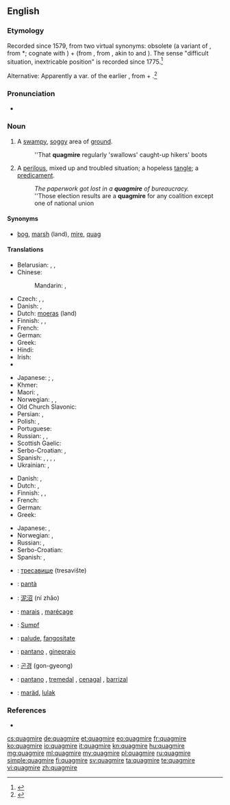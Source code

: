 ==English==
{{wikipedia}}

===Etymology===
Recorded since 1579, from two virtual synonyms: obsolete {{term|quag||bog, marsh}} (a variant of {{etyl|enm|en}} {{term|quabbe||a marsh, bog|lang=enm}}, from {{etyl|ang|en}} *{{term||cwabba|shake, tremble like something soft and flabby}}; cognate with {{etyl|nl|-}} {{term|kwab|lang=nl}}) + {{term|mire}} (from {{etyl|enm|en}}, from {{etyl|non|en}} {{term|mýrr|lang=non}}, akin to {{etyl|ang|-}} {{term|mos|mōs|marsh|lang=ang}} and {{etyl|en|-}} {{term|moss|lang=en}}). The sense "difficult situation, inextricable position" is recorded since 1775.<ref>{{R:Online Etymology Dictionary}}</ref>

Alternative: Apparently a var. of the earlier {{term|quakemire|lang=en}}, from {{term|quake|lang=en}} + {{term|mire|lang=en}}.<ref>{{R:Century 1911}}</ref>

===Pronunciation===
* {{a|UK}} {{IPA|/ˈkwɒɡ.maɪə(ɹ)/}} {{X-SAMPA|/"kwQg.maI@(r)/}}

===Noun===
{{en-noun}}

# A [[swampy]], [[soggy]] area of [[ground]].
#: ''That '''quagmire''' regularly 'swallows' caught-up hikers' boots
# {{context|figuratively|lang=en}} A [[perilous]], mixed up and troubled situation; a hopeless [[tangle]]; a [[predicament]].
#: ''The paperwork got lost in a '''quagmire''' of bureaucracy.''
#: ''Those election results are a '''quagmire''' for any coalition except one of national union

====Synonyms====
* {{sense|a swampy, soggy area of ground}} [[bog]], [[marsh]] (land), [[mire]], [[quag]]

====Translations====
{{trans-top|swampy, soggy area}}
* Belarusian: {{t-|be|балота|n|tr=balóta|sc=Cyrl}}, {{t-|be|дрыгва|f|tr=drýhva|sc=Cyrl}}, {{t-|be|багна|n|tr=báhna|sc=Cyrl}}
* Chinese:
*: Mandarin: {{t|cmn|沼澤|sc=Hani}}, {{t|cmn|沼泽|tr=zhǎozé|sc=Hani}}
* Czech: {{t+|cs|bažina|f}},  {{t-|cs|močál|m}},  {{t-|cs|třasovisko|n}}
* Danish: {{t-|da|sump|c}}, {{t-|da|dynd|n}}
* Dutch: [[moeras]] (land) {{n}}
* Finnish: {{t+|fi|hete}}, {{t-|fi|hetteikkö}}, {{t+|fi|suo}}
* French: {{t+|fr|bourbier|m}}
* German: {{t+|de|Sumpf|m}}
* Greek: {{t+|el|βάλτος|m|tr=váltos}}
* Hindi: {{t-|hi|दलदल|sc=Deva}}
* Irish: {{t-|ga|bogach|m}}
* {{trreq|it}}
{{trans-mid}}
* Japanese: {{qualifier|colloquial}} {{t-|ja|ぬかるみ|tr=''nukarumi''}}; {{qualifier|type of a land}} {{t-|ja|沼地|tr=''numachi''}}, {{t+|ja|湿地|tr=shicchi}}
* Khmer: {{t-|km|ភក់ជ្រៅ|tr=pʰʊək crɨv|sc=Khmr}}
* Maori: {{t|mi|powharu}}, {{t|mi|wharo}}
* Norwegian: {{t-|no|myr|f}}, {{t+|no|sump|n}}, {{t+|no|sump|n}}
* Old Church Slavonic: {{tø|cu|блато|n|tr=blato|sc=Cyrl}}
* Persian: {{t+|fa|باتلاق|tr=bâtlâq|sc=fa-Arab}}, {{t+|fa|خلاب|tr=xalâb|sc=fa-Arab}}
* Polish: {{t+|pl|bagno|n}}, {{t-|pl|trzęsawisko|n}}
* Portuguese: {{t+|pt|pântano|m}}
* Russian: {{t+|ru|болото|n|tr=bolóto}}, {{t+|ru|топь|f|tr=top'}}, {{t+|ru|трясина|f|tr=trjasína|sc=Cyrl}}
* Scottish Gaelic: {{t-|gd|boglach|f}}
* Serbo-Croatian: {{t-|sh|blato}}, {{t-|sh|блато|n}}
* Spanish: {{t-|es|pantano|m}}, {{t+|es|ciénaga|f}}, {{t-|es|tremedal|m}}, {{t-|es|cenagal|m}}, {{t-|es|barrizal|m}}
* Ukrainian: {{t-|uk|трясовина|f|tr=trjasovýna|sc=Cyrl}}, {{t+|uk|болото|n|tr=bolóto|sc=Cyrl}}
{{trans-bottom}}

{{trans-top|a perilous, mixed up and troubled situation}}
* Danish: {{t-|da|dynd|n}}, {{t-|da|hængedynd|n}}
* Dutch: {{t+|nl|moeras|n}}, {{t+|nl|drijfzand|n}}
* Finnish: {{t-|fi|hetteikkö}}, {{t+|fi|sokkelo}}, {{t+|fi|umpisolmu}}
* French: {{t+|fr|bourbier|m}}
* German: {{t+|de|Zwickmühle|f}}
* Greek: {{t+|el|τέλμα|n|tr=télma}}
{{trans-mid}}
* Japanese: {{t-|ja|苦境|tr=kukyō}}, {{t-|ja|窮地|tr=kyūchi}}
* Norwegian: {{t-|no|hengemyr|f}}, {{t-|no|kvikksand|f}}
* Russian: {{t+|ru|трясина|f|tr=tr'asína}}, {{t+|ru|болото|n|tr=bolóto}}
* Serbo-Croatian: {{t-|sh|živi pijesak}}
* Spanish: {{t+|es|dilema|m}}, {{t+|es|apuro|m}}
{{trans-bottom}}

{{checktrans-top}}
* {{ttbc|bg}}: [[тресавище]] (tresavište)
* {{ttbc|ca}}: [[pantà]] {{m}}
* {{ttbc|cmn}}: [[泥沼]] (ní zhǎo)
* {{ttbc|fr}}: [[marais]] {{m}}, [[marécage]] {{m}}
* {{ttbc|de}}: [[Sumpf]] {{m}}
{{trans-mid}}
* {{ttbc|ia}}: [[palude]], [[fangositate]]
* {{ttbc|it}}: [[pantano]] {{m}},  [[ginepraio]] {{m}}
* {{ttbc|ko}}: [[곤경]] (gon-gyeong)
* {{ttbc|es}}: [[pantano]] {{m}}, [[tremedal]] {{m}}, [[cenagal]] {{m}}, [[barrizal]] {{m}}
* {{ttbc|vo}}: [[maräd]], [[lulak]]
{{trans-bottom}}

===References===
<references/>
* {{R:OneLook}}

[[cs:quagmire]]
[[de:quagmire]]
[[et:quagmire]]
[[eo:quagmire]]
[[fr:quagmire]]
[[ko:quagmire]]
[[io:quagmire]]
[[it:quagmire]]
[[kn:quagmire]]
[[hu:quagmire]]
[[mg:quagmire]]
[[ml:quagmire]]
[[my:quagmire]]
[[pl:quagmire]]
[[ru:quagmire]]
[[simple:quagmire]]
[[fi:quagmire]]
[[sv:quagmire]]
[[ta:quagmire]]
[[te:quagmire]]
[[vi:quagmire]]
[[zh:quagmire]]